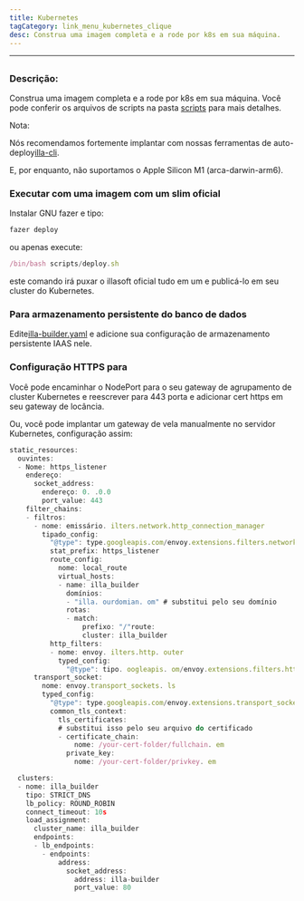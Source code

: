 ```yaml
---
title: Kubernetes
tagCategory: link_menu_kubernetes_clique
desc: Construa uma imagem completa e a rode por k8s em sua máquina.
---
```


* * *

## <Heading hidden>Kubernetes</Heading>

### Descrição:

Construa uma imagem completa e a rode por k8s em sua máquina. Você pode conferir os arquivos de scripts na pasta [scripts](https://github.com/illacloud/deploy-illa-manually/blob/main/kubernetes/scripts) para mais detalhes.

Nota:

Nós recomendamos fortemente implantar com nossas ferramentas de auto-deploy[illa-cli](https://github.com/illacloud/illa).

E, por enquanto, não suportamos o Apple Silicon M1 (arca-darwin-arm6).

### Executar com uma imagem com um slim oficial

Instalar GNU fazer e tipo:

```jsx
fazer deploy
```

ou apenas execute:

```jsx
/bin/bash scripts/deploy.sh
```

este comando irá puxar o illasoft oficial tudo em um e publicá-lo em seu cluster do Kubernetes.

### Para armazenamento persistente do banco de dados

Edite[illa-builder.yaml](https://github.com/illacloud/deploy-illa-manually/blob/main/kubernetes/illa-builder.yaml) e adicione sua configuração de armazenamento persistente IAAS nele.

### Configuração HTTPS para

Você pode encaminhar o NodePort para o seu gateway de agrupamento de cluster Kubernetes e reescrever para 443 porta e adicionar cert https em seu gateway de locância.

Ou, você pode implantar um gateway de vela manualmente no servidor Kubernetes, configuração assim:

```jsx
static_resources:
  ouvintes:
  - Nome: https_listener
    endereço:
      socket_address:
        endereço: 0. .0.0
        port_value: 443
    filter_chains:
    - filtros:
      - nome: emissário. ilters.network.http_connection_manager
        tipado_config:
          "@type": type.googleapis.com/envoy.extensions.filters.network.http_connection_manager.v3. ttpConnectionManager
          stat_prefix: https_listener
          route_config:
            nome: local_route
            virtual_hosts:
            - name: illa_builder
              domínios:
              - "illa. ourdomian. om" # substitui pelo seu domínio
              rotas:
              - match:
                  prefixo: "/"route:
                  cluster: illa_builder
          http_filters:
          - nome: envoy. ilters.http. outer
            typed_config:
              "@type": tipo. oogleapis. om/envoy.extensions.filters.http.router.v3.Router
      transport_socket:
        nome: envoy.transport_sockets. ls
        typed_config:
          "@type": type.googleapis.com/envoy.extensions.transport_sockets.tls.v3. ownstreamTlsContext
          common_tls_context:
            tls_certificates:
            # substitui isso pelo seu arquivo do certificado
            - certificate_chain:
                nome: /your-cert-folder/fullchain. em
              private_key:
                nome: /your-cert-folder/privkey. em

  clusters:
  - nome: illa_builder
    tipo: STRICT_DNS
    lb_policy: ROUND_ROBIN
    connect_timeout: 10s
    load_assignment:
      cluster_name: illa_builder
      endpoints:
      - lb_endpoints:
        - endpoints:
            address:
              socket_address:
                address: illa-builder
                port_value: 80
```
